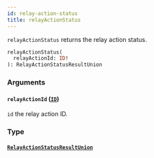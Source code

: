 ```yaml
---
id: relay-action-status
title: relayActionStatus
---
```



`relayActionStatus` returns the relay action status.

```graphql
relayActionStatus(
  relayActionId: ID!
): RelayActionStatusResultUnion
```


### Arguments

#### `relayActionId` ([`ID`](/cyberconnect/reference/scalars/id))

`id` the relay action ID.


### Type

#### [`RelayActionStatusResultUnion`](/cyberconnect/reference/unions/relay-action-status-result-union) 






